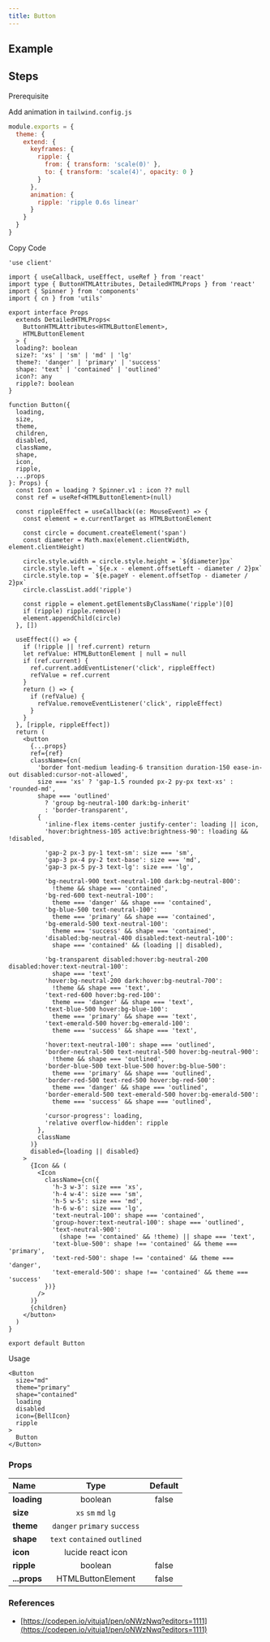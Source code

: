 ```yaml
---
title: Button
---
```


## Example

<Storybook url="https://workshop.kidow.me/?path=/docs/components-button-v1--docs" />

## Steps

<Steps>

<Step>Prerequisite</Step>

<Blocks>
  <ModalBlock icon="components" name="Spinner" slug="/components/spinner" />
  <ModalBlock icon="utils" name="cn" slug="/utils/cn" />
</Blocks>

<Step>Add animation in `tailwind.config.js`</Step>

```js
module.exports = {
  theme: {
    extend: {
      keyframes: {
        ripple: {
          from: { transform: 'scale(0)' },
          to: { transform: 'scale(4)', opacity: 0 }
        }
      },
      animation: {
        ripple: 'ripple 0.6s linear'
      }
    }
  }
}
```

<Step>Copy Code</Step>

```tsx title="components/Button/index.tsx"
'use client'

import { useCallback, useEffect, useRef } from 'react'
import type { ButtonHTMLAttributes, DetailedHTMLProps } from 'react'
import { Spinner } from 'components'
import { cn } from 'utils'

export interface Props
  extends DetailedHTMLProps<
    ButtonHTMLAttributes<HTMLButtonElement>,
    HTMLButtonElement
  > {
  loading?: boolean
  size?: 'xs' | 'sm' | 'md' | 'lg'
  theme?: 'danger' | 'primary' | 'success'
  shape: 'text' | 'contained' | 'outlined'
  icon?: any
  ripple?: boolean
}

function Button({
  loading,
  size,
  theme,
  children,
  disabled,
  className,
  shape,
  icon,
  ripple,
  ...props
}: Props) {
  const Icon = loading ? Spinner.v1 : icon ?? null
  const ref = useRef<HTMLButtonElement>(null)

  const rippleEffect = useCallback((e: MouseEvent) => {
    const element = e.currentTarget as HTMLButtonElement

    const circle = document.createElement('span')
    const diameter = Math.max(element.clientWidth, element.clientHeight)

    circle.style.width = circle.style.height = `${diameter}px`
    circle.style.left = `${e.x - element.offsetLeft - diameter / 2}px`
    circle.style.top = `${e.pageY - element.offsetTop - diameter / 2}px`
    circle.classList.add('ripple')

    const ripple = element.getElementsByClassName('ripple')[0]
    if (ripple) ripple.remove()
    element.appendChild(circle)
  }, [])

  useEffect(() => {
    if (!ripple || !ref.current) return
    let refValue: HTMLButtonElement | null = null
    if (ref.current) {
      ref.current.addEventListener('click', rippleEffect)
      refValue = ref.current
    }
    return () => {
      if (refValue) {
        refValue.removeEventListener('click', rippleEffect)
      }
    }
  }, [ripple, rippleEffect])
  return (
    <button
      {...props}
      ref={ref}
      className={cn(
        'border font-medium leading-6 transition duration-150 ease-in-out disabled:cursor-not-allowed',
        size === 'xs' ? 'gap-1.5 rounded px-2 py-px text-xs' : 'rounded-md',
        shape === 'outlined'
          ? 'group bg-neutral-100 dark:bg-inherit'
          : 'border-transparent',
        {
          'inline-flex items-center justify-center': loading || icon,
          'hover:brightness-105 active:brightness-90': !loading && !disabled,

          'gap-2 px-3 py-1 text-sm': size === 'sm',
          'gap-3 px-4 py-2 text-base': size === 'md',
          'gap-3 px-5 py-3 text-lg': size === 'lg',

          'bg-neutral-900 text-neutral-100 dark:bg-neutral-800':
            !theme && shape === 'contained',
          'bg-red-600 text-neutral-100':
            theme === 'danger' && shape === 'contained',
          'bg-blue-500 text-neutral-100':
            theme === 'primary' && shape === 'contained',
          'bg-emerald-500 text-neutral-100':
            theme === 'success' && shape === 'contained',
          'disabled:bg-neutral-400 disabled:text-neutral-100':
            shape === 'contained' && (loading || disabled),

          'bg-transparent disabled:hover:bg-neutral-200 disabled:hover:text-neutral-100':
            shape === 'text',
          'hover:bg-neutral-200 dark:hover:bg-neutral-700':
            !theme && shape === 'text',
          'text-red-600 hover:bg-red-100':
            theme === 'danger' && shape === 'text',
          'text-blue-500 hover:bg-blue-100':
            theme === 'primary' && shape === 'text',
          'text-emerald-500 hover:bg-emerald-100':
            theme === 'success' && shape === 'text',

          'hover:text-neutral-100': shape === 'outlined',
          'border-neutral-500 text-neutral-500 hover:bg-neutral-900':
            !theme && shape === 'outlined',
          'border-blue-500 text-blue-500 hover:bg-blue-500':
            theme === 'primary' && shape === 'outlined',
          'border-red-500 text-red-500 hover:bg-red-500':
            theme === 'danger' && shape === 'outlined',
          'border-emerald-500 text-emerald-500 hover:bg-emerald-500':
            theme === 'success' && shape === 'outlined',

          'cursor-progress': loading,
          'relative overflow-hidden': ripple
        },
        className
      )}
      disabled={loading || disabled}
    >
      {Icon && (
        <Icon
          className={cn({
            'h-3 w-3': size === 'xs',
            'h-4 w-4': size === 'sm',
            'h-5 w-5': size === 'md',
            'h-6 w-6': size === 'lg',
            'text-neutral-100': shape === 'contained',
            'group-hover:text-neutral-100': shape === 'outlined',
            'text-neutral-900':
              (shape !== 'contained' && !theme) || shape === 'text',
            'text-blue-500': shape !== 'contained' && theme === 'primary',
            'text-red-500': shape !== 'contained' && theme === 'danger',
            'text-emerald-500': shape !== 'contained' && theme === 'success'
          })}
        />
      )}
      {children}
    </button>
  )
}

export default Button
```

<Step>Usage</Step>

```tsx
<Button
  size="md"
  theme="primary"
  shape="contained"
  loading
  disabled
  icon={BellIcon}
  ripple
>
  Button
</Button>
```

</Steps>

### Props

| Name         |             Type              | Default |
| :----------- | :---------------------------: | :-----: |
| **loading**  |            boolean            |  false  |
| **size**     |      `xs` `sm` `md` `lg`      |         |
| **theme**    | `danger` `primary` `success`  |         |
| **shape**    | `text` `contained` `outlined` |         |
| **icon**     |       lucide react icon       |         |
| **ripple**   |            boolean            |  false  |
| **...props** |       HTMLButtonElement       |  false  |

### References

- [https://codepen.io/vituja1/pen/oNWzNwq?editors=1111](https://codepen.io/vituja1/pen/oNWzNwq?editors=1111)
